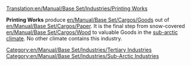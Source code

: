 [[Translation:en/Manual/Base Set/Industries/Printing Works]]

{{en/Manual/Base Set/Industries/Industries|image=en/Manual/Base Set/Industries/Printworks.png
|name=Printing Works
|climates=[[en/Manual/Climates#sub-arctic|Sub-arctic]]
|accepts=[[en/Manual/Base Set/Cargos/Paper]]
|produces=[[en/Manual/Base Set/Cargos/Goods]]
|notes=Not present in other [[en/Manual/Climates]].
}}

'''Printing Works''' produce [[en/Manual/Base Set/Cargos/Goods]] out of [[en/Manual/Base Set/Cargos/Paper]]. It is the final step from snow-covered [[en/Manual/Base Set/Cargos/Wood]] to valuable Goods in the [[en/Manual/Climates|sub-arctic climate]]. No other climate contains this industry.

{{en/Manual/Base Set/Industries/Navbox Industries}}

[[Category:en/Manual/Base Set/Industries/Tertiary Industries]]
[[Category:en/Manual/Base Set/Industries/Sub-Arctic Industries]]